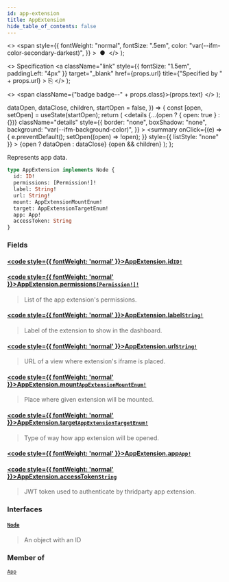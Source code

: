 ```yaml
---
id: app-extension
title: AppExtension
hide_table_of_contents: false
---
```


  <>
    <span
      style={{
        fontWeight: "normal",
        fontSize: ".5em",
        color: "var(--ifm-color-secondary-darkest)",
      }}
    >
      &nbsp;●&nbsp;
    </span>
  </>
);

  <>
    Specification
    <a
      className="link"
      style={{ fontSize: "1.5em", paddingLeft: "4px" }}
      target="\_blank"
      href={props.url}
      title={"Specified by " + props.url}
    >
      ⎘
    </a>
  </>
);

  <>
    <span className={"badge badge--" + props.class}>{props.text}</span>
  </>
);


  dataOpen,
  dataClose,
  children,
  startOpen = false,
}) => {
  const [open, setOpen] = useState(startOpen);
  return (
    <details
      {...(open ? { open: true } : {})}
      className="details"
      style={{
        border: "none",
        boxShadow: "none",
        background: "var(--ifm-background-color)",
      }}
    >
      <summary
        onClick={(e) => {
          e.preventDefault();
          setOpen((open) => !open);
        }}
        style={{ listStyle: "none" }}
      >
        {open ? dataOpen : dataClose}
      </summary>
      {open && children}
    </details>
  );
};

Represents app data.

```graphql
type AppExtension implements Node {
  id: ID!
  permissions: [Permission!]!
  label: String!
  url: String!
  mount: AppExtensionMountEnum!
  target: AppExtensionTargetEnum!
  app: App!
  accessToken: String
}
```

### Fields

#### [<code style={{ fontWeight: 'normal' }}>AppExtension.<b>id</b></code>](#)<Bullet />[`ID!`](../../../api-storefront/miscellaneous/scalars/id) <Badge class="secondary" text="non-null"/> <Badge class="secondary" text="scalar"/>

>

#### [<code style={{ fontWeight: 'normal' }}>AppExtension.<b>permissions</b></code>](#)<Bullet />[`[Permission!]!`](../../../api-storefront/authentication/objects/permission) <Badge class="secondary" text="non-null"/> <Badge class="secondary" text="object"/>

> List of the app extension's permissions.

#### [<code style={{ fontWeight: 'normal' }}>AppExtension.<b>label</b></code>](#)<Bullet />[`String!`](../../../api-storefront/miscellaneous/scalars/string) <Badge class="secondary" text="non-null"/> <Badge class="secondary" text="scalar"/>

> Label of the extension to show in the dashboard.

#### [<code style={{ fontWeight: 'normal' }}>AppExtension.<b>url</b></code>](#)<Bullet />[`String!`](../../../api-storefront/miscellaneous/scalars/string) <Badge class="secondary" text="non-null"/> <Badge class="secondary" text="scalar"/>

> URL of a view where extension's iframe is placed.

#### [<code style={{ fontWeight: 'normal' }}>AppExtension.<b>mount</b></code>](#)<Bullet />[`AppExtensionMountEnum!`](../../../api-storefront/apps/enums/app-extension-mount-enum) <Badge class="secondary" text="non-null"/> <Badge class="secondary" text="enum"/>

> Place where given extension will be mounted.

#### [<code style={{ fontWeight: 'normal' }}>AppExtension.<b>target</b></code>](#)<Bullet />[`AppExtensionTargetEnum!`](../../../api-storefront/apps/enums/app-extension-target-enum) <Badge class="secondary" text="non-null"/> <Badge class="secondary" text="enum"/>

> Type of way how app extension will be opened.

#### [<code style={{ fontWeight: 'normal' }}>AppExtension.<b>app</b></code>](#)<Bullet />[`App!`](../../../api-storefront/apps/objects/app) <Badge class="secondary" text="non-null"/> <Badge class="secondary" text="object"/>

>

#### [<code style={{ fontWeight: 'normal' }}>AppExtension.<b>accessToken</b></code>](#)<Bullet />[`String`](../../../api-storefront/miscellaneous/scalars/string) <Badge class="secondary" text="scalar"/>

> JWT token used to authenticate by thridparty app extension.

### Interfaces

#### [`Node`](../../../api-storefront/miscellaneous/interfaces/node) <Badge class="secondary" text="interface"/>

> An object with an ID

### Member of

[`App`](../../../api-storefront/apps/objects/app) <Badge class="secondary" text="object"/>
